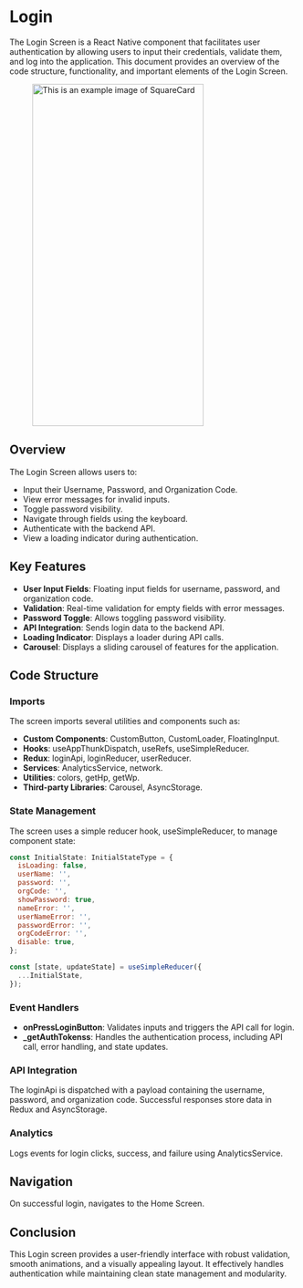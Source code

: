 
# Login

The Login Screen is a React Native component that facilitates user authentication by allowing users to input their credentials, validate them, and log into the application. This document provides an overview of the code structure, functionality, and important elements of the Login Screen.

<figure> <img src="/img/inventory/login.png" alt="This is an example image  of SquareCard" width="300" height="600" /></figure>

## Overview

The Login Screen allows users to:

- Input their Username, Password, and Organization Code.
- View error messages for invalid inputs.
- Toggle password visibility.
- Navigate through fields using the keyboard.
- Authenticate with the backend API.
- View a loading indicator during authentication.

## Key Features

- **User Input Fields**: Floating input fields for username, password, and organization code.
- **Validation**: Real-time validation for empty fields with error messages.
- **Password Toggle**: Allows toggling password visibility.
- **API Integration**: Sends login data to the backend API.
- **Loading Indicator**: Displays a loader during API calls.
- **Carousel**: Displays a sliding carousel of features for the application.

## Code Structure

### Imports

The screen imports several utilities and components such as:

- **Custom Components**: CustomButton, CustomLoader, FloatingInput.
- **Hooks**: useAppThunkDispatch, useRefs, useSimpleReducer.
- **Redux**: loginApi, loginReducer, userReducer.
- **Services**: AnalyticsService, network.
- **Utilities**: colors, getHp, getWp.
- **Third-party Libraries**: Carousel, AsyncStorage.

### State Management

The screen uses a simple reducer hook, useSimpleReducer, to manage component state:

```javascript
const InitialState: InitialStateType = {
  isLoading: false,
  userName: '',
  password: '',
  orgCode: '',
  showPassword: true,
  nameError: '',
  userNameError: '',
  passwordError: '',
  orgCodeError: '',
  disable: true,
};

const [state, updateState] = useSimpleReducer({
  ...InitialState,
});
```
### Event Handlers

- **onPressLoginButton**: Validates inputs and triggers the API call for login.
- **_getAuthTokenss**: Handles the authentication process, including API call, error handling, and state updates.

### API Integration

The loginApi is dispatched with a payload containing the username, password, and organization code. Successful responses store data in Redux and AsyncStorage.

### Analytics

Logs events for login clicks, success, and failure using AnalyticsService.

## Navigation

On successful login, navigates to the Home Screen.


## Conclusion

This Login screen provides a user-friendly interface with robust validation, smooth animations, and a visually appealing layout. It effectively handles authentication while maintaining clean state management and modularity.



